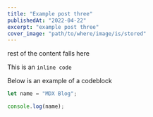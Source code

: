 ```yaml
---
title: "Example post three"
publishedAt: "2022-04-22"
excerpt: "example post three"
cover_image: "path/to/where/image/is/stored"
---
```


rest of the content falls here

This is an `inline code`

Below is an example of a codeblock

```js
let name = "MDX Blog";

console.log(name);
```
